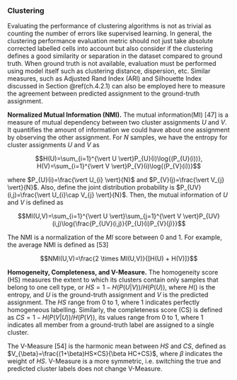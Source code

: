 
### Clustering {#ch-4-1-3}

Evaluating the performance of clustering algorithms is not as trivial as counting the number of errors like supervised learning. In general, the clustering performance evaluation metric should not just take absolute corrected labelled cells  into account but also consider if the clustering defines a good similarity or separation in the dataset compared to ground truth. When ground truth is not available, evaluation must be performed using model itself such as clustering distance, dispersion, etc. Similar measures, such as Adjusted Rand Index (ARI) and Silhouette Index discussed in Section \@ref(ch.4.2.1) can also be employed here to measure the agreement between predicted assignment to the ground-truth assignment. 

**Normalized Mutual Information (NMI).** The mutual information(MI) [47]  is a measure of mutual dependency between two cluster assignments $U$ and $V$. It quantifies the amount of information we could have about one assignment by observing the other assignment. For $N$ samples, we have the entropy for cluster assignments $U$ and $V$ as

$$H(U)=\sum_{i=1}^{\vert U \vert}P_{U}(i)\log{(P_{U}(i))},  H(V)=\sum_{i=1}^{\vert V \vert}P_{V}(i)\log{(P_{V}(i))}$$

where $P_{U}(i)=\frac{\vert U_{i} \vert}{N}$ and $P_{V}(j)=\frac{\vert V_{j} \vert}{N}$. Also, define the joint distribution probability is $P_{UV}(i,j)=\frac{\vert U_{i}\cap V_{j} \vert}{N}$. Then, the mutual information of $U$ and $V$ is defined as

$$MI(U,V)=\sum_{i=1}^{\vert U \vert}\sum_{j=1}^{\vert V \vert}P_{UV}(i,j)\log{\frac{P_{UV}(i,j)}{P_{U}(i)P_{V}(j)}}$$

The NMI is a normalization of the $MI$ score between 0 and 1. For example, the average NMI is defined as [53]

$$NMI(U,V)=\frac{2 \times MI(U,V)}{[H(U) + H(V)]}$$

**Homogeneity, Completeness, and V-Measure.** The homogeneity score (HS) measures the extent to which its clusters contain only samples that belong to one cell type, or $HS=1-H(P(U\vert V))/H(P(U))$, where $H()$ is the entropy, and $U$ is the ground-truth assignment and $V$ is the predicted assignment. The $HS$ range from 0 to 1, where 1 indicates perfectly homogeneous labelling.  Similarly, the completeness score (CS) is defined as $CS=1-H(P(V \vert U))/H(P(V))$, its values range from 0 to 1, where 1 indicates all member from a ground-truth label are assigned to a single cluster.

The V-Measure [54] is the harmonic mean between $HS$ and $CS$, defined as $V_{\beta}=\frac{(1+\beta)HS×CS}{\beta HC+CS}$, where $\beta$ indicates the weight of $HS$. V-Measure is a more symmetric, i.e. switching the true and predicted cluster labels does not change V-Measure.
    
    
    
    
    
    
    
    
    
    
    
